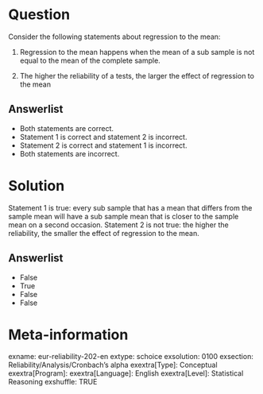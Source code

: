 Question
========
Consider the following statements about regression to the mean:

1. Regression to the mean happens when the mean of a sub sample is not equal to the mean of the complete sample.

2. The higher the reliability of a tests, the larger the effect of regression to the mean

Answerlist
----------
* Both statements are correct.
* Statement 1 is correct and statement 2 is incorrect.
* Statement 2 is correct and statement 1 is incorrect.
* Both statements are incorrect.


Solution
========
Statement 1 is true: every sub sample that has a mean that differs from the sample mean will have a sub sample mean that is closer to the sample mean on a second occasion. Statement 2 is not true: the higher the reliability, the smaller the effect of regression to the mean.

Answerlist
----------
* False
* True
* False
* False


Meta-information
================
exname: eur-reliability-202-en
extype: schoice
exsolution: 0100
exsection: Reliability/Analysis/Cronbach's alpha
exextra[Type]: Conceptual
exextra[Program]: 
exextra[Language]: English
exextra[Level]: Statistical Reasoning
exshuffle: TRUE